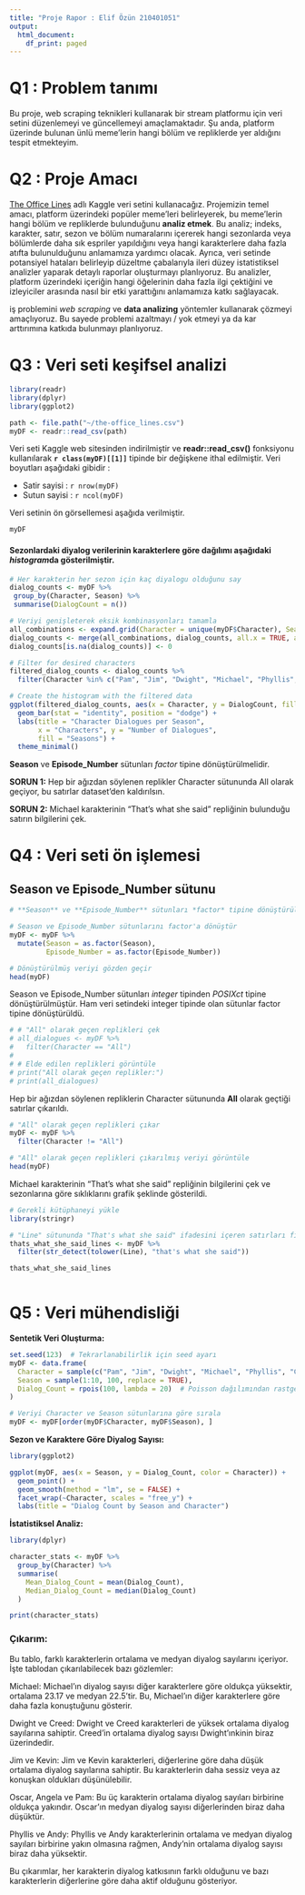 ```yaml
---
title: "Proje Rapor : Elif Özün 210401051"
output:
  html_document:
    df_print: paged
---
```


# Q1 : Problem tanımı

Bu proje, web scraping teknikleri kullanarak bir stream platformu için veri setini düzenlemeyi ve güncellemeyi amaçlamaktadır. Şu anda, platform üzerinde bulunan ünlü meme'lerin hangi bölüm ve repliklerde yer aldığını tespit etmekteyim.


# Q2 : Proje Amacı

[The Office Lines](https://www.kaggle.com/datasets/fabriziocominetti/the-office-lines/) adlı Kaggle veri setini kullanacağız. Projemizin temel amacı, platform üzerindeki popüler meme'leri belirleyerek, bu meme'lerin hangi bölüm ve repliklerde bulunduğunu **analiz etmek**. Bu analiz; indeks, karakter, satır, sezon ve bölüm numaralarını içererek hangi sezonlarda veya bölümlerde daha sık espriler yapıldığını veya hangi karakterlere daha fazla atıfta bulunulduğunu anlamamıza yardımcı olacak. Ayrıca, veri setinde potansiyel hataları belirleyip düzeltme çabalarıyla ileri düzey istatistiksel analizler yaparak detaylı raporlar oluşturmayı planlıyoruz. Bu analizler, platform üzerindeki içeriğin hangi öğelerinin daha fazla ilgi çektiğini ve izleyiciler arasında nasıl bir etki yarattığını anlamamıza katkı sağlayacak.

iş problemini *web scraping* ve **data analizing** yöntemler kullanarak çözmeyi amaçlıyoruz. Bu sayede problemi azaltmayı / yok etmeyi ya da kar arttırımına katkıda bulunmayı planlıyoruz.


# Q3 : Veri seti keşifsel analizi

```r
library(readr)
library(dplyr)
library(ggplot2)

path <- file.path("~/the-office_lines.csv")
myDF <- readr::read_csv(path)
```

Veri seti Kaggle web sitesinden indirilmiştir ve **readr::read_csv()** fonksiyonu kullanılarak **`r class(myDF)[[1]]`** tipinde bir değişkene ithal edilmiştir. Veri boyutları aşağıdaki gibidir :

-   Satir sayisi : `r nrow(myDF)`
-   Sutun sayisi : `r ncol(myDF)`

Veri setinin ön görsellemesi aşağıda verilmiştir.

```r
myDF
```


#### Sezonlardaki diyalog verilerinin karakterlere göre dağılımı aşağıdaki *histogram*da gösterilmiştir.

```r
# Her karakterin her sezon için kaç diyalogu olduğunu say
dialog_counts <- myDF %>%
 group_by(Character, Season) %>%
 summarise(DialogCount = n())

# Veriyi genişleterek eksik kombinasyonları tamamla
all_combinations <- expand.grid(Character = unique(myDF$Character), Season = unique(myDF$Season))
dialog_counts <- merge(all_combinations, dialog_counts, all.x = TRUE, all.y = TRUE)
dialog_counts[is.na(dialog_counts)] <- 0

# Filter for desired characters
filtered_dialog_counts <- dialog_counts %>%
  filter(Character %in% c("Pam", "Jim", "Dwight", "Michael", "Phyllis", "Creed", "Oscar", "Angela", "Andy", "Kevin"))

# Create the histogram with the filtered data
ggplot(filtered_dialog_counts, aes(x = Character, y = DialogCount, fill = as.factor(Season))) +
  geom_bar(stat = "identity", position = "dodge") +
  labs(title = "Character Dialogues per Season",
       x = "Characters", y = "Number of Dialogues",
       fill = "Seasons") +
  theme_minimal()
```

**Season** ve **Episode_Number** sütunları *factor* tipine dönüştürülmelidir.

**SORUN 1:**
Hep bir ağızdan söylenen replikler Character sütununda All olarak geçiyor, bu satırlar dataset'den kaldırılsın.

**SORUN 2:**
Michael karakterinin "That's what she said" repliğinin bulunduğu satırın bilgilerini çek.




# Q4 : Veri seti ön işlemesi

## Season ve Episode_Number sütunu

```r
# **Season** ve **Episode_Number** sütunları *factor* tipine dönüştürülmüştür.

# Season ve Episode_Number sütunlarını factor'a dönüştür
myDF <- myDF %>%
  mutate(Season = as.factor(Season),
         Episode_Number = as.factor(Episode_Number))

# Dönüştürülmüş veriyi gözden geçir
head(myDF)

```

Season ve Episode_Number sütunları *integer* tipinden *POSIXct* tipine dönüştürülmüştür. Ham veri setindeki integer tipinde olan sütunlar factor tipine dönüştürüldü.


```r

# # "All" olarak geçen replikleri çek
# all_dialogues <- myDF %>%
#   filter(Character == "All")
# 
# # Elde edilen replikleri görüntüle
# print("All olarak geçen replikler:")
# print(all_dialogues)

```

Hep bir ağızdan söylenen repliklerin Character sütununda **All** olarak geçtiği satırlar çıkarıldı.

```r

# "All" olarak geçen replikleri çıkar
myDF <- myDF %>%
  filter(Character != "All")

# "All" olarak geçen replikleri çıkarılmış veriyi görüntüle
head(myDF)

```

Michael karakterinin "That's what she said" repliğinin bilgilerini çek ve sezonlarına göre sıklıklarını grafik şeklinde gösterildi.

```r
# Gerekli kütüphaneyi yükle
library(stringr)

# "Line" sütununda "That's what she said" ifadesini içeren satırları filtrele
thats_what_she_said_lines <- myDF %>%
  filter(str_detect(tolower(Line), "that's what she said"))

thats_what_she_said_lines



```


# Q5 : Veri mühendisliği

**Sentetik Veri Oluşturma:**
```r

set.seed(123)  # Tekrarlanabilirlik için seed ayarı
myDF <- data.frame(
  Character = sample(c("Pam", "Jim", "Dwight", "Michael", "Phyllis", "Creed", "Oscar", "Angela", "Andy", "Kevin"), 100, replace = TRUE),
  Season = sample(1:10, 100, replace = TRUE),
  Dialog_Count = rpois(100, lambda = 20)  # Poisson dağılımından rastgele değerler
)

# Veriyi Character ve Season sütunlarına göre sırala
myDF <- myDF[order(myDF$Character, myDF$Season), ]

```

**Sezon ve Karaktere Göre Diyalog Sayısı:**
```r
library(ggplot2)

ggplot(myDF, aes(x = Season, y = Dialog_Count, color = Character)) +
  geom_point() +
  geom_smooth(method = "lm", se = FALSE) +
  facet_wrap(~Character, scales = "free_y") +
  labs(title = "Dialog Count by Season and Character")

```

**İstatistiksel Analiz:**
```r

library(dplyr)

character_stats <- myDF %>%
  group_by(Character) %>%
  summarise(
    Mean_Dialog_Count = mean(Dialog_Count),
    Median_Dialog_Count = median(Dialog_Count)
  )

print(character_stats)
```
### Çıkarım:
Bu tablo, farklı karakterlerin ortalama ve medyan diyalog sayılarını içeriyor. İşte tablodan çıkarılabilecek bazı gözlemler:

Michael: Michael'ın diyalog sayısı diğer karakterlere göre oldukça yüksektir, ortalama 23.17 ve medyan 22.5'tir. Bu, Michael'ın diğer karakterlere göre daha fazla konuştuğunu gösterir.

Dwight ve Creed: Dwight ve Creed karakterleri de yüksek ortalama diyalog sayılarına sahiptir. Creed'in ortalama diyalog sayısı Dwight'ınkinin biraz üzerindedir.

Jim ve Kevin: Jim ve Kevin karakterleri, diğerlerine göre daha düşük ortalama diyalog sayılarına sahiptir. Bu karakterlerin daha sessiz veya az konuşkan oldukları düşünülebilir.

Oscar, Angela ve Pam: Bu üç karakterin ortalama diyalog sayıları birbirine oldukça yakındır. Oscar'ın medyan diyalog sayısı diğerlerinden biraz daha düşüktür.

Phyllis ve Andy: Phyllis ve Andy karakterlerinin ortalama ve medyan diyalog sayıları birbirine yakın olmasına rağmen, Andy'nin ortalama diyalog sayısı biraz daha yüksektir.

Bu çıkarımlar, her karakterin diyalog katkısının farklı olduğunu ve bazı karakterlerin diğerlerine göre daha aktif olduğunu gösteriyor.


